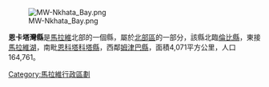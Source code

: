 {{unreferenced|time=2011-09-13T15:52:10+00:00}}
{{coord|11|30|S|34|00|E|region:MW_type:adm1st|display=title}}

[[Image:MW-Nkhata_Bay.png|right]]

'''恩卡塔灣縣'''是[[馬拉維|馬拉維]]北部的一個縣，屬於[[北部區_(馬拉維)|北部區]]的一部分，該縣北臨[[倫比縣|倫比縣]]，東接[[馬拉維湖|馬拉維湖]]，南毗[[恩科塔科塔縣|恩科塔科塔縣]]，西鄰[[姆津巴縣|姆津巴縣]]，面積4,071平方公里，人口164,761。

{{Malawi-stub}}

{{Malawi}}

[[Category:馬拉維行政區劃|Category:馬拉維行政區劃]]